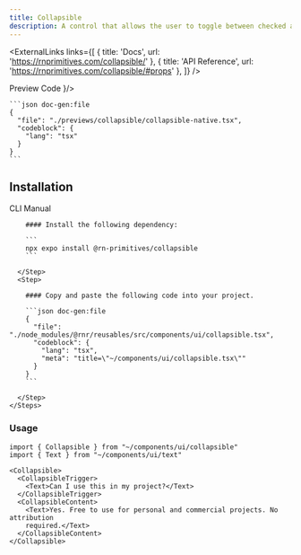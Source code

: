 ```yaml
---
title: Collapsible
description: A control that allows the user to toggle between checked and not checked.
---
```



<ExternalLinks
  links={[
    { title: 'Docs', url: 'https://rnprimitives.com/collapsible/' },
    { title: 'API Reference', url: 'https://rnprimitives.com/collapsible/#props' },
  ]}
/>

<div className="h-5"/>

<SectionTabs defaultValue="preview">
  <SectionTabsList>
    <SectionTabsTrigger value="preview">Preview</SectionTabsTrigger>
    <SectionTabsTrigger value="code">Code</SectionTabsTrigger>
  </SectionTabsList>
  <SectionTabsContent value="preview">
    <PreviewCard copyContent={collapsiblePreview} webPreview={<CollapsiblePreview />}/>
  </SectionTabsContent>
  <SectionTabsContent value="code">

    ```json doc-gen:file
    {
      "file": "./previews/collapsible/collapsible-native.tsx",
      "codeblock": {
        "lang": "tsx"
      }
    }
    ```
  </SectionTabsContent>
</SectionTabs>


## Installation

<SectionTabs defaultValue="cli">
  <SectionTabsList>
    <SectionTabsTrigger id="cli" value="cli">CLI</SectionTabsTrigger>
    <SectionTabsTrigger id="manual" value="manual">Manual</SectionTabsTrigger>
  </SectionTabsList>
  <SectionTabsContent value="cli">
     <CommandTabs args={["add", "collapsible"]}/>
  </SectionTabsContent>
  <SectionTabsContent value="manual">
    <Steps> 
      <Step>
 
        #### Install the following dependency:

        ```
        npx expo install @rn-primitives/collapsible
        ```

      </Step>
      <Step>
 
        #### Copy and paste the following code into your project.

        ```json doc-gen:file
        {
          "file": "./node_modules/@rnr/reusables/src/components/ui/collapsible.tsx",
          "codeblock": {
            "lang": "tsx",
            "meta": "title=\"~/components/ui/collapsible.tsx\""
          }
        }
        ```
 
      </Step>
    </Steps>

  </SectionTabsContent>
</SectionTabs>

### Usage

```tsx
import { Collapsible } from "~/components/ui/collapsible"
import { Text } from "~/components/ui/text"

```

```tsx
<Collapsible>
  <CollapsibleTrigger>
    <Text>Can I use this in my project?</Text>
  </CollapsibleTrigger>
  <CollapsibleContent>
    <Text>Yes. Free to use for personal and commercial projects. No attribution
    required.</Text>
  </CollapsibleContent>
</Collapsible>
```
